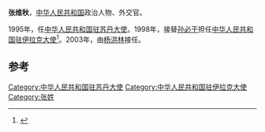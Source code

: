 '''张维秋'''，[[中华人民共和国|中华人民共和国]]政治人物、外交官。

1995年，任[[中国驻苏丹大使列表|中华人民共和国驻苏丹大使]]。1998年，接替[[孙必干|孙必干]]担任[[中国驻伊拉克大使列表|中华人民共和国驻伊拉克大使]]<ref>{{cite web|author=中华人民共和国外交部|title=中国驻约旦历任大使|url=http://www.mfa.gov.cn/chn/pds/ziliao/wjrw/2167/2169/t9170.htm|publisher=中华人民共和国外交部|accessdate=2012-03-03|archive-date=2012-08-05|archive-url=https://archive.is/20120805062141/http://www.mfa.gov.cn/chn/pds/ziliao/wjrw/2167/2169/t9170.htm|dead-url=no}}</ref>。2003年，由[[杨洪林|杨洪林]]接任。

== 参考 ==
{{reflist}}
{{start box}}
{{s-dip}}
{{succession box|[[吴德成|吴德成]]|[[邓绍勤|邓绍勤]]|[[中国驻苏丹大使列表|中华人民共和国驻苏丹大使]]|1995年12月-1998年8月}}
{{succession box|[[孙必干|孙必干]]|[[杨洪林|杨洪林]]|[[中国驻伊拉克大使列表|中华人民共和国驻伊拉克大使]]|1998年9月-2003年3月}}
{{end box}}
{{中国政治人物小作品}}
[[Category:中华人民共和国驻苏丹大使|Category:中华人民共和国驻苏丹大使]]
[[Category:中华人民共和国驻伊拉克大使|Category:中华人民共和国驻伊拉克大使]]
[[Category:张姓|Category:张姓]]